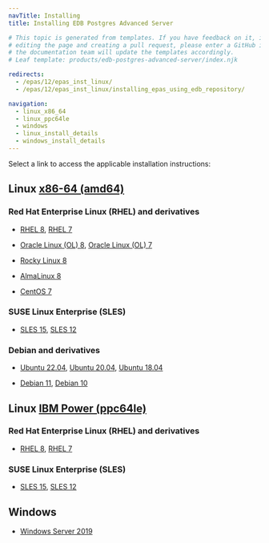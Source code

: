 ```yaml
---
navTitle: Installing
title: Installing EDB Postgres Advanced Server

# This topic is generated from templates. If you have feedback on it, instead of
# editing the page and creating a pull request, please enter a GitHub issue and
# the documentation team will update the templates accordingly.
# Leaf template: products/edb-postgres-advanced-server/index.njk

redirects:
  - /epas/12/epas_inst_linux/
  - /epas/12/epas_inst_linux/installing_epas_using_edb_repository/

navigation:
  - linux_x86_64
  - linux_ppc64le
  - windows
  - linux_install_details
  - windows_install_details
---
```


Select a link to access the applicable installation instructions:

## Linux [x86-64 (amd64)](linux_x86_64)

### Red Hat Enterprise Linux (RHEL) and derivatives

- [RHEL 8](linux_x86_64/epas_rhel_8), [RHEL 7](linux_x86_64/epas_rhel_7)

- [Oracle Linux (OL) 8](linux_x86_64/epas_rhel_8), [Oracle Linux (OL) 7](linux_x86_64/epas_rhel_7)

- [Rocky Linux 8](linux_x86_64/epas_other_linux_8)

- [AlmaLinux 8](linux_x86_64/epas_other_linux_8)

- [CentOS 7](linux_x86_64/epas_centos_7)

### SUSE Linux Enterprise (SLES)

- [SLES 15](linux_x86_64/epas_sles_15), [SLES 12](linux_x86_64/epas_sles_12)

### Debian and derivatives

- [Ubuntu 22.04](linux_x86_64/epas_ubuntu_22), [Ubuntu 20.04](linux_x86_64/epas_ubuntu_20), [Ubuntu 18.04](linux_x86_64/epas_ubuntu_18)

- [Debian 11](linux_x86_64/epas_debian_11), [Debian 10](linux_x86_64/epas_debian_10)

## Linux [IBM Power (ppc64le)](linux_ppc64le)

### Red Hat Enterprise Linux (RHEL) and derivatives

- [RHEL 8](linux_ppc64le/epas_rhel_8), [RHEL 7](linux_ppc64le/epas_rhel_7)

### SUSE Linux Enterprise (SLES)

- [SLES 15](linux_ppc64le/epas_sles_15), [SLES 12](linux_ppc64le/epas_sles_12)

## Windows

- [Windows Server 2019](windows)

